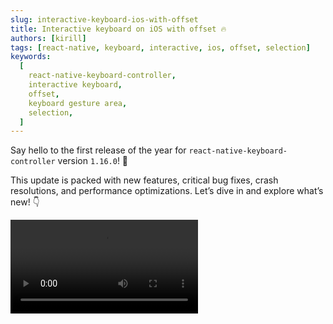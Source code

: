 ```yaml
---
slug: interactive-keyboard-ios-with-offset
title: Interactive keyboard on iOS with offset 🔥
authors: [kirill]
tags: [react-native, keyboard, interactive, ios, offset, selection]
keywords:
  [
    react-native-keyboard-controller,
    interactive keyboard,
    offset,
    keyboard gesture area,
    selection,
  ]
---
```


Say hello to the first release of the year for `react-native-keyboard-controller` version `1.16.0`! 🎉

This update is packed with new features, critical bug fixes, crash resolutions, and performance optimizations. Let’s dive in and explore what’s new! 👇


<Video src="/video/ios-offset-demo.mp4" width={30} />

<!-- truncate -->

## `KeyboardGestureArea` with `offset` on iOS 🔥

The cherry on the cake of this release is making `KeyboardGestureArea` available on iOS 🍒

Previously, react-native developers relied on `InputAccessoryView` to extend the keyboard area, but it had several limitations:

- Multiline `TextInput` [fields couldn't](https://github.com/facebook/react-native/issues/18997);
- Conditional positioning and padding weren't [fully customizable](https://github.com/facebook/react-native/issues/20157);
- Weird animations when screen gets [mounted](https://stackoverflow.com/a/29110384/9272042).

These issues made `InputAccessoryView` challenging to use in real-world apps. 😭

Starting with this release, `KeyboardGestureArea` is now available on iOS! Currently, it supports the `offset` property, but I plan to add more features soon. 😎

## `useFocusedInput` improvements

### More Accurate Selection Events

#### Improved precision

Previously, `onSelectionChange`events could produce imprecise coordinates, especially when using different `paddingTop`/`paddingBottom` values or the `textAlignVertical` property.

This update fixes those inaccuracies, ensuring more precise coordinates and eliminating the need for workarounds to align positioning between Android and iOS.

#### Fully compatible with iOS < 13

`onSelectionChange` didn’t work for single-line `TextInput`s on iOS versions below 13. This issue has now been resolved, ensuring compatibility across all iOS versions.

### Works Seamlessly with Stripe Inputs on Android

Previously, some third-party SDKs, like **Stripe**, used custom `EditText` subclasses that caused issues when casting to `ReactEditText`, preventing the library from recognizing focused inputs.

I’ve reworked the code to interact directly with `EditText` whenever possible, ensuring full compatibility with **Stripe** and other third-party SDKs.

### No crashes on iOS

While rare, some users experienced crashes due to incorrect Key-Value Observing (KVO) removal when attempting to remove KVO from a view that didn’t have it.

This release introduces a block-based KVO handling approach, eliminating those crashes.

### More Robust Focus Detection (Even When the Keyboard Is Hidden)

Previously, the library relied on the `keyboardWillShow` event as an indicator that an input field was focused. However, this event doesn’t always trigger—such as when using a physical keyboard or setting `showSoftInputOnFocus={false}`.

Now, focus detection has been improved to work reliably even without keyboard events.

## New `preserveEdgeToEdge` prop for `KeyboardProvider`

Thanks to [Mathieu Acthernoene](https://github.com/zoontek), `preserveEdgeToEdge` has been introduced! This property lets you control whether `edge-to-edge` mode is disabled when calling `setEnabled(false)`, or if you want to keep it enabled.

With `edge-to-edge` mode becoming the standard, this option helps prevent conflicts with other libraries.

## Improved animation performance

While most users won’t notice a difference (since previous animations were already computed in under `1ms`), I’ve made further optimizations to improve performance.

Even small performance gains are valuable, as they free up CPU resources for other intensive tasks — such as `ShadowTree` traversal in `react-native-reanimated`.

## What's next?

As always, my immediate priority is addressing open issues. Additionally, I have plans for upcoming updates:

- Adding support for `react-native@0.77`;
- A major rewrite of `KeyboardAwareScrollView` to consider cursor positioning (this release lays the groundwork by improving event precision to minimize breaking changes in the future).

Stay tuned and follow me on [Twitter](https://twitter.com/ziusko) and [GitHub](https://github.com/kirillzyusko) for updates. Thank you for your support! 😊
